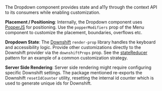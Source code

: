 The Dropdown component provides state and a11y through the context API to its consumers while enabling
customization.

**Placement / Positioning**: Internally, the Dropdown component uses [PopperJS](https://popper.js.org/docs/v2/)
for positioning. Use the `popperModifiers` prop of the Menu component to customize the placement, boundaries,
overflows etc.

**Dropdown State**: The [Downshift](https://github.com/downshift-js/downshift) `render-prop` library handles the
keyboard and accessibility logic. Provide other customizations directly to the Downshift provider via the
`downshiftProps` prop. See the [stateReducer](https://github.com/downshift-js/downshift#statereducer) pattern
for an example of a common customization strategy.

**Server Side Rendering**: Server side rendering might require configuring specific Downshift settings. The
package mentioned re-exports the Downshift `resetIdCounter` utility, resetting the internal id counter which
is used to generate unique ids for Downshift.
